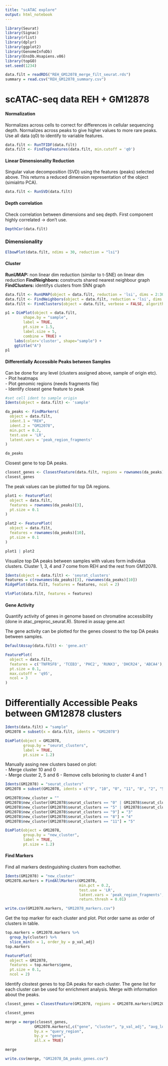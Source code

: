 ```yaml
---
title: "scATAC explore"
output: html_notebook
---
```


```r
library(Seurat)
library(Signac)
library(rlist)
library(dplyr)
library(ggplot2)
library(GenomeInfoDb)
library(EnsDb.Hsapiens.v86)
library(topGO)
set.seed(1234) 
```

```r
data.filt = readRDS("REH_GM12078_merge_filt_seurat.rds")
summary = read.csv("REH_GM12078_summary.csv")
```

# scATAC-seq data REH + GM12878

#### Normalization 

Normalizes across cells to correct for differences in cellular sequencing depth. Normalizes across peaks to give higher values to more rare peaks. 
Use all data (q0) to identify to variable features. 

```r
data.filt <- RunTFIDF(data.filt)
data.filt <- FindTopFeatures(data.filt, min.cutoff = 'q0')
```

#### Linear Dimensionality Reduction 

Singular value decomposition (SVD) using the features (peaks) selected above. This returns a reduced dimension representation of the object (simialrto PCA).

```r
data.filt <- RunSVD(data.filt)
```
#### Depth correlation 

Check correlation between dimensions and seq depth. First component highly correlated -> don't use. 

```r
DepthCor(data.filt)
```

### Dimensionality 

```r
ElbowPlot(data.filt, ndims = 30, reduction = "lsi")
```



#### Cluster 
**RunUMAP:** non linear dim reduction (similar to t-SNE) on linear dim reduction
**FindNeighbors:** constructs shared nearest neighbour graph 
**FindClusters:** identifys clusters from SNN graph 

```r
data.filt <- RunUMAP(object = data.filt, reduction = 'lsi', dims = 2:30)
data.filt <- FindNeighbors(object = data.filt, reduction = 'lsi', dims = 2:30)
data.filt <- FindClusters(object = data.filt, verbose = FALSE, algorithm = 3, resolution = 0.4)
```


```r
p1 = DimPlot(object = data.filt,
        shape.by = "sample",
        label = TRUE,
        pt.size = 1.5, 
        label.size = 5, 
        combine = TRUE) + 
    labs(color='cluster', shape="sample") +
    ggtitle("A")
p1
```

#### Differentially Accessible Peaks between Samples  

Can be done for any level (clusters assigned above, sample of origin etc).  
- Plot heatmaps  
- Plot genomic regions (needs fragments file)  
- Identify closest gene feature to peak  

```r
#set cell ident to sample origin 
Idents(object = data.filt) <- 'sample'

da_peaks <- FindMarkers(
  object = data.filt,
  ident.1 = "REH",
  ident.2 = "GM12078",
  min.pct = 0.2,
  test.use = 'LR',
  latent.vars = 'peak_region_fragments'
)

da_peaks
```

Closest gene to top DA peaks.

```r
closest_genes <- ClosestFeature(data.filt, regions = rownames(da_peaks)[1:100])
closest_genes
```

The peak values can be plotted for top DA regions. 

```r

plot1 <- FeaturePlot(
  object = data.filt,
  features = rownames(da_peaks)[3],
  pt.size = 0.1
)

plot2 <- FeaturePlot(
  object = data.filt,
  features = rownames(da_peaks)[10],
  pt.size = 0.1
)

plot1 | plot2 
```

Visualize top DA peaks between samples with values form individua clusters. Cluster 1, 3, 4 and 7 come from REH and the rest from GM12078. 

```r
Idents(object = data.filt) <- 'seurat_clusters'
features = c(rownames(da_peaks)[3], rownames(da_peaks)[10])
RidgePlot(data.filt, features = features, ncol = 2)
```
```r
VlnPlot(data.filt, features = features)
```

#### Gene Activity 

Quantify activity of genes in genome based on chromatine accessibility (done in atac_preproc_seurat.R). Stored in assay gene.act

The gene activity can be plotted for the genes closest to the top DA peaks between samples.  
```r
DefaultAssay(data.filt) <- 'gene.act'
```

```r
FeaturePlot(
  object = data.filt,
  features = c('TNFRSF8', 'TCEB3', 'PHC2', 'RUNX3', 'DHCR24', 'ABCA4'),
  pt.size = 0.1,
  max.cutoff = 'q95',
  ncol = 3
)

```

# Differentially Accessible Peaks between GM12878 clusters 

```r
Idents(data.filt) = "sample"
GM12078 = subset(x = data.filt, idents = "GM12078") 
```

```r
DimPlot(object = GM12078,
        group.by = "seurat_clusters",
        label = TRUE,
        pt.size = 1.2)
```

Manually assing new clusters based on plot:  
- Merge cluster 10 and 0   
- Merge cluster 2, 5 and 6 
- Remove cells beloning to cluster 4 and 1 

```r
Idents(GM12078) = "seurat_clusters"
GM12078 = subset(GM12078, idents = c("9", "10", "0", "11", "8", "2", "5", "6"))
```

```r
GM12078$new_cluster = ""
GM12078$new_cluster[GM12078$seurat_clusters == "0" | GM12078$seurat_clusters == "10"] = "1"
GM12078$new_cluster[GM12078$seurat_clusters == "5" | GM12078$seurat_clusters == "6" | GM12078$seurat_clusters == "2"] = "2"
GM12078$new_cluster[GM12078$seurat_clusters == "9"] = "3"
GM12078$new_cluster[GM12078$seurat_clusters == "8"] = "4"
GM12078$new_cluster[GM12078$seurat_clusters == "11"] = "5"
```

```r
DimPlot(object = GM12078,
        group.by = "new_cluster",
        label = TRUE,
        pt.size = 1.2)
```

#### Find Markers

Find all markers destinguishing clusters from eachother. 

```r
Idents(GM12078) = "new_cluster"
GM12078.markers = FindAllMarkers(GM12078, 
                                 min.pct = 0.2, 
                                 test.use = 'LR',
                                 latent.vars = 'peak_region_fragments', 
                                 return.thresh = 0.01)
```

```r
write.csv(GM12078.markers, "GM12078_markers.csv")
```

Get the top marker for each cluster and plot. Plot order same as order of clusters in table.  

```r
top.markers = GM12078.markers %>% 
  group_by(cluster) %>% 
  slice_min(n = 1, order_by = p_val_adj) 
top.markers
```

```r
FeaturePlot(
  object = GM12078,
  features = top.markers$gene,
  pt.size = 0.1, 
  ncol = 2)
```

Identify clostest genes to top DA peaks for each cluster. The gene list for each cluster can be used for enrichment analysis. Merge with information about the peaks. 

```r
closest_genes = ClosestFeature(GM12078, regions = GM12078.markers[GM12078.markers$p_val_adj < 0.01,]$gene)

closest_genes
```

```r

merge = merge(closest_genes, 
             GM12078.markers[,c("gene", "cluster", "p_val_adj", "avg_log2FC")], 
             by.x = "query_region", 
             by.y = "gene", 
             all.x = TRUE)

merge
```
```r
write.csv(merge, "GM12078_DA_peaks_genes.csv")
```

